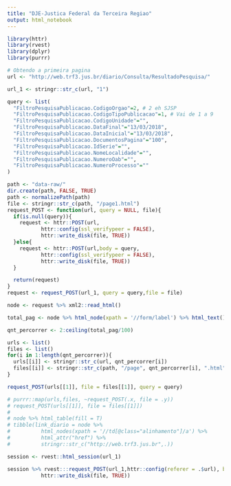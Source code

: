 ```yaml
---
title: "DJE-Justica Federal da Terceira Regiao"
output: html_notebook
---
```

```r
library(httr)
library(rvest)
library(dplyr)
library(purrr)
```

```r
# Obtendo a primeira pagina
url <- "http://web.trf3.jus.br/diario/Consulta/ResultadoPesquisa/"

url_1 <- stringr::str_c(url, "1")

query <- list(
  "FiltroPesquisaPublicacao.CodigoOrgao"=2,	# 2 eh SJSP
  "FiltroPesquisaPublicacao.CodigoTipoPublicacao"=1, # Vai de 1 a 9
  "FiltroPesquisaPublicacao.CodigoUnidade"="",	
  "FiltroPesquisaPublicacao.DataFinal"="13/03/2018",
  "FiltroPesquisaPublicacao.DataInicial"="13/03/2018",
  "FiltroPesquisaPublicacao.DocumentosPagina"="100",
  "FiltroPesquisaPublicacao.IdSerie"="",	
  "FiltroPesquisaPublicacao.NomeLocalidade"="",
  "FiltroPesquisaPublicacao.NumeroOab"="",
  "FiltroPesquisaPublicacao.NumeroProcesso"=""
)

path <- "data-raw/"
dir.create(path, FALSE, TRUE)
path <- normalizePath(path)
file <- stringr::str_c(path, "/page1.html")
request_POST <- function(url, query = NULL, file){
  if(is.null(query)){
    request <- httr::POST(url, 
           httr::config(ssl_verifypeer = FALSE),
           httr::write_disk(file, TRUE))
  }else{
    request <- httr::POST(url,body = query, 
           httr::config(ssl_verifypeer = FALSE),
           httr::write_disk(file, TRUE))    
  }

  return(request)
}
request <- request_POST(url_1, query = query,file = file)

node <- request %>% xml2::read_html()

total_pag <- node %>% html_node(xpath = '//form/label') %>% html_text() %>% stringr::str_extract("[0-9]+$") %>% as.numeric()

qnt_percorrer <- 2:ceiling(total_pag/100)

urls <- list()
files <- list()
for(i in 1:length(qnt_percorrer)){
  urls[[i]] <- stringr::str_c(url, qnt_percorrer[i])
  files[[i]] <- stringr::str_c(path, "/page", qnt_percorrer[i], ".html")
}

request_POST(urls[[1]], file = files[[1]], query = query)

# purrr::map(urls,files, ~request_POST(.x, file = .y))
# request_POST(urls[[1]], file = files[[1]])
# 
# node %>% html_table(fill = T)
# tibble(link_diario = node %>%
#          html_nodes(xpath = '//td[@class="alinhamento"]/a') %>%
#          html_attr("href") %>% 
#          stringr::str_c("http://web.trf3.jus.br",.))

```

```r
session <- rvest::html_session(url_1)

session %>% rvest:::request_POST(url_1,httr::config(referer = .$url), body = query, httr::config(ssl_verifypeer = FALSE),
           httr::write_disk(file, TRUE))
```

